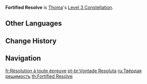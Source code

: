 {{Constellation Infobox
|image       = Constellation Fortified Resolve.png
|description = Increases the Level of [[Blazing Blessing]] by 3.<br />Maximum upgrade level is 15.
|level       = 3
|character   = Thoma
|utility1    = Talent Level Increase
|utility2    = Elemental Skill Level Increase
}}
'''Fortified Resolve''' is [[Thoma]]'s [[Level 3 Constellation]].

==Other Languages==
{{Other Languages
|en      = Fortified Resolve
|zhs     = 御敌的执定
|zhs_rm  = Yùdí de zhí dìng
|zht     = 禦敵的執定
|zht_rm  = Yùdí de zhí dìng
|zh_tl   = 
|ja      = 揺るがぬ用心
|ja_rm   = Yuruganu Youjin
|ja_tl   = Unshaken Guarding
|ko      = 항거의 결의
|ko_rm   = Hanggeo-ui Gyeol'ui
|ko_tl   = Oath of Resistance
|es      = Voluntad protectora
|es_tl   = Protective Will
|fr      = Résolution à toute épreuve
|fr_tl   = Foolproof Resolve
|ru      = Твёрдая решимость
|ru_tl   = Firm determination
|th      = Fortified Resolve
|vi      = Định Luật Của Chiến Đấu
|vi_tl   = 
|de      = Bestimmtheit vor dem Feind
|de_tl   = Determination in front of the enemy
|id      = Fortified Resolve
|pt      = Vontade Resoluta
|pt_tl   = Resolute Will
|tr      = Sağlam İrade
|tr_tl   = 
|it      = Determinazione incrollabile
|it_tl   = Unshakeable Resolve
}}

==Change History==
{{Change History|2.2}}

==Navigation==
{{Talent Navbox|Thoma}}

[[fr:Résolution à toute épreuve]]
[[pt-br:Vontade Resoluta]]
[[ru:Твёрдая решимость]]
[[th:Fortified Resolve]]